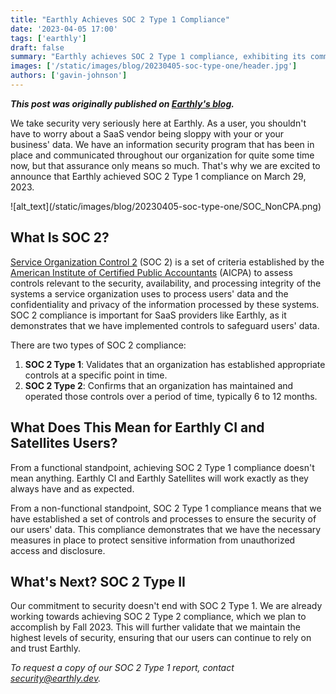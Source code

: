```yaml
---
title: "Earthly Achieves SOC 2 Type 1 Compliance"
date: '2023-04-05 17:00'
tags: ['earthly']
draft: false
summary: "Earthly achieves SOC 2 Type 1 compliance, exhibiting its commitment to data security and user trust in its SaaS offerings"
images: ['/static/images/blog/20230405-soc-type-one/header.jpg']
authors: ['gavin-johnson']
---
```

**_This post was originally published on [Earthly's blog](https://earthly.dev/blog/soc-type-one/)._**
<br />

We take security very seriously here at Earthly. As a user, you shouldn't have to worry about a SaaS vendor being sloppy with your or your business' data. We have an information security program that has been in place and communicated throughout our organization for quite some time now, but that assurance only means so much. That's why we are excited to announce that Earthly achieved SOC 2 Type 1 compliance on March 29, 2023.

<div class="flex justify-center">
![alt_text](/static/images/blog/20230405-soc-type-one/SOC_NonCPA.png)
</div>

## What Is SOC 2?

[Service Organization Control 2](https://www.aicpa-cima.com/topic/audit-assurance/audit-and-assurance-greater-than-soc-2) (SOC 2) is a set of criteria established by the [American Institute of Certified Public Accountants](https://www.aicpa-cima.com/home) (AICPA) to assess controls relevant to the security, availability, and processing integrity of the systems a service organization uses to process users' data and the confidentiality and privacy of the information processed by these systems. SOC 2 compliance is important for SaaS providers like Earthly, as it demonstrates that we have implemented controls to safeguard users' data.

There are two types of SOC 2 compliance:

1. **SOC 2 Type 1**:  Validates that an organization has established appropriate controls at a specific point in time.
2. **SOC 2 Type 2**:  Confirms that an organization has maintained and operated those controls over a period of time, typically 6 to 12 months.

## What Does This Mean for Earthly CI and Satellites Users?

From a functional standpoint, achieving SOC 2 Type 1 compliance doesn't mean anything. Earthly CI and Earthly Satellites will work exactly as they always have and as expected.

From a non-functional standpoint, SOC 2 Type 1 compliance means that we have established a set of controls and processes to ensure the security of our users' data. This compliance demonstrates that we have the necessary measures in place to protect sensitive information from unauthorized access and disclosure.

## What's Next? SOC 2 Type II

Our commitment to security doesn't end with SOC 2 Type 1. We are already working towards achieving SOC 2 Type 2 compliance, which we plan to accomplish by Fall 2023. This will further validate that we maintain the highest levels of security, ensuring that our users can continue to rely on and trust Earthly.

*To request a copy of our SOC 2 Type 1 report, contact security@earthly.dev.*